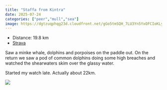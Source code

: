 ---
title: "Staffa from Kintra"
date: 2025-07-24
categories: ["peer","mull","sea"]
image: https://dgtzuqphqg23d.cloudfront.net/gGo5tmSQH_7LU3Yn5YxOFCIoKLyh3-x-O80c4rBLnQs-768x576.jpg
---

- Distance: 19.8 km
- [Strava](https://www.strava.com/activities/15221878890)

Saw a minke whale, dolphins and porpoises on the paddle out. On the return we saw a pod of common dolphins doing some high breaches and watched the shearwaters skim over the glassy water.

Started my watch late. Actually about 22km.

![](https://dgtzuqphqg23d.cloudfront.net/gGo5tmSQH_7LU3Yn5YxOFCIoKLyh3-x-O80c4rBLnQs-768x576.jpg)



